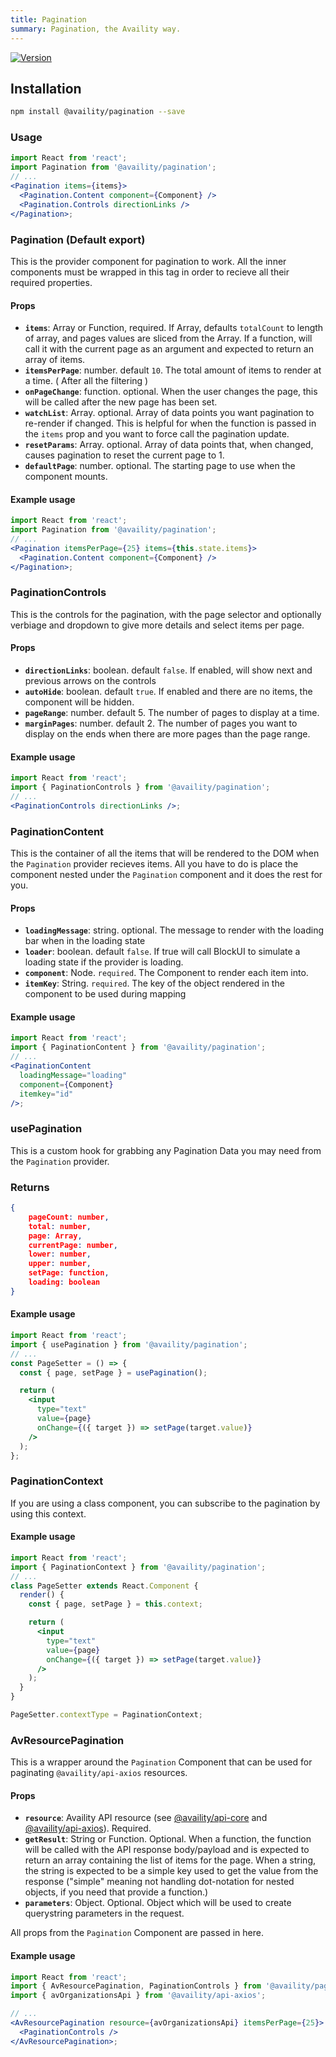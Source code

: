 ```yaml
---
title: Pagination
summary: Pagination, the Availity way.
---
```


[![Version](https://img.shields.io/npm/v/@availity/pagination.svg?style=for-the-badge)](https://www.npmjs.com/package/@availity/pagination)

## Installation

```bash
npm install @availity/pagination --save
```

### Usage

```jsx
import React from 'react';
import Pagination from '@availity/pagination';
// ...
<Pagination items={items}>
  <Pagination.Content component={Component} />
  <Pagination.Controls directionLinks />
</Pagination>;
```

### Pagination (Default export)

This is the provider component for pagination to work. All the inner components must be wrapped in this tag in order to recieve all their required properties.

#### Props

- **`items`**: Array or Function, required. If Array, defaults `totalCount` to length of array, and pages values are sliced from the Array. If a function, will call it with the current page as an argument and expected to return an array of items.
- **`itemsPerPage`**: number. default `10`. The total amount of items to render at a time. ( After all the filtering )
- **`onPageChange`**: function. optional. When the user changes the page, this will be called after the new page has been set.
- **`watchList`**: Array. optional. Array of data points you want pagination to re-render if changed. This is helpful for when the function is passed in the `items` prop and you want to force call the pagination update.
- **`resetParams`**: Array. optional. Array of data points that, when changed, causes pagination to reset the current page to 1.
- **`defaultPage`**: number. optional. The starting page to use when the component mounts.

#### Example usage

```jsx
import React from 'react';
import Pagination from '@availity/pagination';
// ...
<Pagination itemsPerPage={25} items={this.state.items}>
  <Pagination.Content component={Component} />
</Pagination>;
```

### PaginationControls

This is the controls for the pagination, with the page selector and optionally verbiage and dropdown to give more details and select items per page.

#### Props

- **`directionLinks`**: boolean. default `false`. If enabled, will show next and previous arrows on the controls
- **`autoHide`**: boolean. default `true`. If enabled and there are no items, the component will be hidden.
- **`pageRange`**: number. default 5. The number of pages to display at a time.
- **`marginPages`**: number. default 2. The number of pages you want to display on the ends when there are more pages than the page range.

#### Example usage

```jsx
import React from 'react';
import { PaginationControls } from '@availity/pagination';
// ...
<PaginationControls directionLinks />;
```

### PaginationContent

This is the container of all the items that will be rendered to the DOM when the `Pagination` provider recieves items. All you have to do is place the component nested under the `Pagination` component and it does the rest for you.

#### Props

- **`loadingMessage`**: string. optional. The message to render with the loading bar when in the loading state
- **`loader`**: boolean. default `false`. If true will call BlockUI to simulate a loading state if the provider is loading.
- **`component`**: Node. `required`. The Component to render each item into.
- **`itemKey`**: String. `required`. The key of the object rendered in the component to be used during mapping

#### Example usage

```jsx
import React from 'react';
import { PaginationContent } from '@availity/pagination';
// ...
<PaginationContent
  loadingMessage="loading"
  component={Component}
  itemkey="id"
/>;
```

### usePagination

This is a custom hook for grabbing any Pagination Data you may need from the `Pagination` provider.

### Returns

```json
{
    pageCount: number,
    total: number,
    page: Array,
    currentPage: number,
    lower: number,
    upper: number,
    setPage: function,
    loading: boolean
}
```

#### Example usage

```jsx
import React from 'react';
import { usePagination } from '@availity/pagination';
// ...
const PageSetter = () => {
  const { page, setPage } = usePagination();

  return (
    <input
      type="text"
      value={page}
      onChange={({ target }) => setPage(target.value)}
    />
  );
};
```

### PaginationContext

If you are using a class component, you can subscribe to the pagination by using this context.

#### Example usage

```jsx
import React from 'react';
import { PaginationContext } from '@availity/pagination';
// ...
class PageSetter extends React.Component {
  render() {
    const { page, setPage } = this.context;

    return (
      <input
        type="text"
        value={page}
        onChange={({ target }) => setPage(target.value)}
      />
    );
  }
}

PageSetter.contextType = PaginationContext;
```

### AvResourcePagination

This is a wrapper around the `Pagination` Component that can be used for paginating `@availity/api-axios` resources.

#### Props

- **`resource`**: Availity API resource (see [@availity/api-core](https://github.com/Availity/sdk-js/tree/master/packages/api-core) and [@availity/api-axios](https://github.com/Availity/sdk-js/tree/master/packages/api-axios)). Required.
- **`getResult`**: String or Function. Optional. When a function, the function will be called with the API response body/payload and is expected to return an array containing the list of items for the page. When a string, the string is expected to be a simple key used to get the value from the response ("simple" meaning not handling dot-notation for nested objects, if you need that provide a function.)
- **`parameters`**: Object. Optional. Object which will be used to create querystring parameters in the request.

All props from the `Pagination` Component are passed in here.

#### Example usage

```jsx
import React from 'react';
import { AvResourcePagination, PaginationControls } from '@availity/pagination';
import { avOrganizationsApi } from '@availity/api-axios';

// ...
<AvResourcePagination resource={avOrganizationsApi} itemsPerPage={25}>
  <PaginationControls />
</AvResourcePagination>;
```

